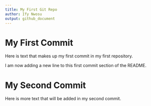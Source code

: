 ```yaml
---
title: My First Git Repo
author: Ify Nwosu
output: github_document 
--- 
```


# My First Commit 

Here is text that makes up my first commit in my first repository.

I am now adding a new line to this first commit section of the README.

# My Second Commit 


Here is more text that will be added in my second commit.
